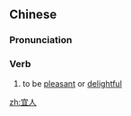 ==Chinese==
{{zh-forms}}

===Pronunciation===
{{zh-pron
|m=yírén
|c=ji4 jan4
|mn=qz,xm:gî-lîn/zz:gî-jîn
|cat=v
}}

===Verb===
{{zh-verb}}

# to be [[pleasant]] or [[delightful]]

[[zh:宜人]]